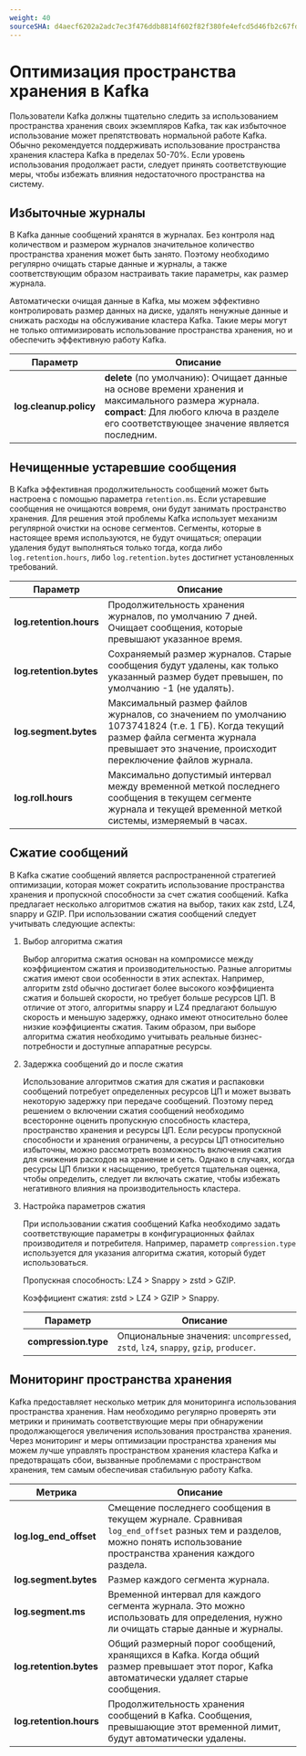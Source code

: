 ```yaml
---
weight: 40
sourceSHA: d4aecf6202a2adc7ec3f476ddb8814f602f82f380fe4efcd5d46fb2c67fd2ba9
---
```


# Оптимизация пространства хранения в Kafka

Пользователи Kafka должны тщательно следить за использованием пространства хранения своих экземпляров Kafka, так как избыточное использование может препятствовать нормальной работе Kafka. Обычно рекомендуется поддерживать использование пространства хранения кластера Kafka в пределах 50-70%. Если уровень использования продолжает расти, следует принять соответствующие меры, чтобы избежать влияния недостаточного пространства на систему.

## Избыточные журналы

В Kafka данные сообщений хранятся в журналах. Без контроля над количеством и размером журналов значительное количество пространства хранения может быть занято. Поэтому необходимо регулярно очищать старые данные и журналы, а также соответствующим образом настраивать такие параметры, как размер журнала.

Автоматически очищая данные в Kafka, мы можем эффективно контролировать размер данных на диске, удалять ненужные данные и снижать расходы на обслуживание кластера Kafka. Такие меры могут не только оптимизировать использование пространства хранения, но и обеспечить эффективную работу Kafka.

| Параметр              | Описание                                                                                                                                                      |
| ---------------------- | ---------------------------------------------------------------------------------------------------------------------------------------------------------------- |
| **log.cleanup.policy** | **delete** (по умолчанию): Очищает данные на основе времени хранения и максимального размера журнала. **compact**: Для любого ключа в разделе его соответствующее значение является последним. |

## Нечищенные устаревшие сообщения

В Kafka эффективная продолжительность сообщений может быть настроена с помощью параметра `retention.ms`. Если устаревшие сообщения не очищаются вовремя, они будут занимать пространство хранения. Для решения этой проблемы Kafka использует механизм регулярной очистки на основе сегментов. Сегменты, которые в настоящее время используются, не будут очищаться; операции удаления будут выполняться только тогда, когда либо `log.retention.hours`, либо `log.retention.bytes` достигнет установленных требований.

| Параметр               | Описание                                                                                                                                                                               |
| ----------------------- | ----------------------------------------------------------------------------------------------------------------------------------------------------------------------------------------- |
| **log.retention.hours** | Продолжительность хранения журналов, по умолчанию 7 дней. Очищает сообщения, которые превышают указанное время.                                                                       |
| **log.retention.bytes** | Сохраняемый размер журналов. Старые сообщения будут удалены, как только указанный размер будет превышен, по умолчанию -1 (не удалять).                                                     |
| **log.segment.bytes**   | Максимальный размер файлов журналов, со значением по умолчанию 1073741824 (т.е. 1 ГБ). Когда текущий размер файла сегмента журнала превышает это значение, происходит переключение файлов журнала. |
| **log.roll.hours**      | Максимально допустимый интервал между временной меткой последнего сообщения в текущем сегменте журнала и текущей временной меткой системы, измеряемый в часах.                                     |

## Сжатие сообщений

В Kafka сжатие сообщений является распространенной стратегией оптимизации, которая может сократить использование пространства хранения и пропускной способности за счет сжатия сообщений. Kafka предлагает несколько алгоритмов сжатия на выбор, таких как zstd, LZ4, snappy и GZIP. При использовании сжатия сообщений следует учитывать следующие аспекты:

1. Выбор алгоритма сжатия

   Выбор алгоритма сжатия основан на компромиссе между коэффициентом сжатия и производительностью. Разные алгоритмы сжатия имеют свои особенности в этих аспектах. Например, алгоритм zstd обычно достигает более высокого коэффициента сжатия и большей скорости, но требует больше ресурсов ЦП. В отличие от этого, алгоритмы snappy и LZ4 предлагают большую скорость и меньшую задержку, однако имеют относительно более низкие коэффициенты сжатия. Таким образом, при выборе алгоритма сжатия необходимо учитывать реальные бизнес-потребности и доступные аппаратные ресурсы.

2. Задержка сообщений до и после сжатия

   Использование алгоритмов сжатия для сжатия и распаковки сообщений потребует определенных ресурсов ЦП и может вызвать некоторую задержку при передаче сообщений. Поэтому перед решением о включении сжатия сообщений необходимо всесторонне оценить пропускную способность кластера, пространство хранения и ресурсы ЦП. Если ресурсы пропускной способности и хранения ограничены, а ресурсы ЦП относительно избыточны, можно рассмотреть возможность включения сжатия для снижения расходов на хранение и сеть. Однако в случаях, когда ресурсы ЦП близки к насыщению, требуется тщательная оценка, чтобы определить, следует ли включать сжатие, чтобы избежать негативного влияния на производительность кластера.

3. Настройка параметров сжатия

   При использовании сжатия сообщений Kafka необходимо задать соответствующие параметры в конфигурационных файлах производителя и потребителя. Например, параметр `compression.type` используется для указания алгоритма сжатия, который будет использоваться.

   Пропускная способность: LZ4 > Snappy > zstd > GZIP.

   Коэффициент сжатия: zstd > LZ4 > GZIP > Snappy.

   | Параметр            | Описание                                                                   |
   | -------------------- | ----------------------------------------------------------------------------- |
   | **compression.type** | Опциональные значения: `uncompressed`, `zstd`, `lz4`, `snappy`, `gzip`, `producer`. |

## Мониторинг пространства хранения

Kafka предоставляет несколько метрик для мониторинга использования пространства хранения. Нам необходимо регулярно проверять эти метрики и принимать соответствующие меры при обнаружении продолжающегося увеличения использования пространства хранения. Через мониторинг и меры оптимизации пространства хранения мы можем лучше управлять пространством хранения кластера Kafka и предотвращать сбои, вызванные проблемами с пространством хранения, тем самым обеспечивая стабильную работу Kafka.

| Метрика                   | Описание                                                                                                                                                                                 |
| ------------------------ | ------------------------------------------------------------------------------------------------------------------------------------------------------------------------------------------- |
| **log.log\_end\_offset** | Смещение последнего сообщения в текущем журнале. Сравнивая `log_end_offset` разных тем и разделов, можно понять использование пространства хранения каждого раздела.                        |
| **log.segment.bytes**    | Размер каждого сегмента журнала.                                                                                                                                                               |
| **log.segment.ms**       | Временной интервал для каждого сегмента журнала. Это можно использовать для определения, нужно ли очищать старые данные и журналы.                                                               |
| **log.retention.bytes**  | Общий размерный порог сообщений, хранящихся в Kafka. Когда общий размер превышает этот порог, Kafka автоматически удаляет старые сообщения.                                               |
| **log.retention.hours**  | Продолжительность хранения сообщений в Kafka. Сообщения, превышающие этот временной лимит, будут автоматически удалены.                                                                   |
